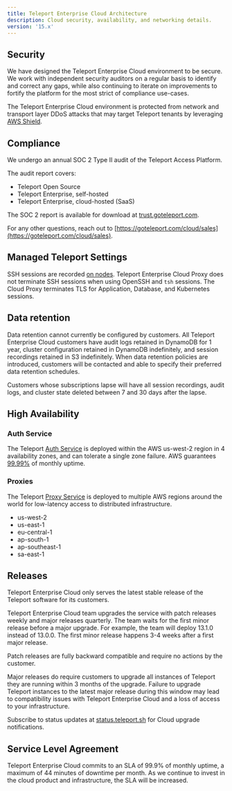 ```yaml
---
title: Teleport Enterprise Cloud Architecture
description: Cloud security, availability, and networking details.
version: '15.x'
---
```


## Security

We have designed the Teleport Enterprise Cloud environment to be secure. We work with independent
security auditors on a regular basis to identify and correct any gaps, while also
continuing to iterate on improvements to fortify the platform for the most strict of
compliance use-cases.

The Teleport Enterprise Cloud environment is protected from network and transport layer DDoS attacks
that may target Teleport tenants by leveraging [AWS Shield](https://aws.amazon.com/shield/).

## Compliance

We undergo an annual SOC 2 Type II audit of the Teleport Access Platform.

The audit report covers:

- Teleport Open Source
- Teleport Enterprise, self-hosted
- Teleport Enterprise, cloud-hosted (SaaS)

The SOC 2 report is available for download at
[trust.goteleport.com](https://trust.goteleport.com).

For any other questions, reach out to [https://goteleport.com/cloud/sales](https://goteleport.com/cloud/sales).

## Managed Teleport Settings

SSH sessions are recorded [on nodes](/architecture/nodes).
Teleport Enterprise Cloud Proxy does not terminate SSH sessions when using OpenSSH and `tsh` sessions.
The Cloud Proxy terminates TLS for Application, Database, and Kubernetes sessions.

## Data retention

Data retention cannot currently be configured by customers. All Teleport Enterprise Cloud
customers have audit logs retained in DynamoDB for 1 year, cluster configuration
retained in DynamoDB indefinitely, and session recordings retained in S3 indefinitely.
When data retention policies are introduced, customers will be contacted and
able to specify their preferred data retention schedules.

Customers whose subscriptions lapse will have all session recordings, audit logs, and
cluster state deleted between 7 and 30 days after the lapse.

## High Availability

### Auth Service

The Teleport [Auth Service](/architecture/authentication) is deployed within the AWS us-west-2 region in 4 availability zones, and can tolerate a single zone failure. AWS guarantees [99.99%](https://aws.amazon.com/compute/sla/) of monthly uptime.

### Proxies

The Teleport [Proxy Service](/architecture/proxy) is deployed to multiple AWS regions around the world for low-latency access to distributed infrastructure.

- us-west-2
- us-east-1
- eu-central-1
- ap-south-1
- ap-southeast-1
- sa-east-1

## Releases

Teleport Enterprise Cloud only serves the latest stable release of the Teleport software
for its customers.

Teleport Enterprise Cloud team upgrades the service with patch releases weekly and major
releases quarterly. The team waits for the first minor release before a major
upgrade. For example, the team will deploy 13.1.0
instead of 13.0.0. The first minor release happens 3-4
weeks after a first major release.

Patch releases are fully backward compatible and require no actions by the
customer.

Major releases do require customers to upgrade all instances of Teleport they
are running within 3 months of the upgrade. Failure to upgrade Teleport instances to the
latest major release during this window may lead to compatibility issues with
Teleport Enterprise Cloud and a loss of access to your infrastructure.

Subscribe to status updates at
[status.teleport.sh](https://status.teleport.sh/) for Cloud upgrade
notifications.

## Service Level Agreement

Teleport Enterprise Cloud commits to an SLA of 99.9% of monthly uptime,
a maximum of 44 minutes of downtime per month. As we continue to invest in the
cloud product and infrastructure, the SLA will be increased.
